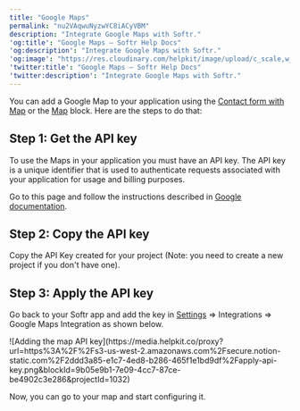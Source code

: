 ```yaml
---
title: "Google Maps"
permalink: "nu2VAqwuNyzwYC8iACyVBM"
description: "Integrate Google Maps with Softr."
'og:title': "Google Maps – Softr Help Docs"
'og:description': "Integrate Google Maps with Softr."
'og:image': "https://res.cloudinary.com/helpkit/image/upload/c_scale,w_700,q_auto/v1674219840/softrdocs_meta_OG_Image_Url_258f31c013.png"
'twitter:title': "Google Maps – Softr Help Docs"
'twitter:description': "Integrate Google Maps with Softr."
---
```

You can add a Google Map to your application using the [Contact form with Map](/79a9d5f0f13c4e14a510db94242e668c) or the [Map](/building-blocks/vikC2AWEpQGkZd4jGyoVxo/map/e1zLdwuFNU7A9WakvLBHsq) block. Here are the steps to do that:

## ****Step 1: Get the API key****

To use the Maps in your application you must have an API key. The API key is a unique identifier that is used to authenticate requests associated with your application for usage and billing purposes.

Go to this page and follow the instructions described in [Google documentation](https://developers.google.com/maps/documentation/javascript/get-api-key?hl=en).

## ****Step 2: Copy the API key****

Copy the API Key created for your project (Note: you need to create a new project if you don't have one).

## ****Step 3: Apply the API key****

Go back to your Softr app and add the key in [Settings](/application-settings/n3K2UEfpC9BpHgakMzUU5Y/general-settings/7YdGy1J8X2tjJSv8BGvWQU) ⇒ Integrations ⇒ Google Maps Integration as shown below.
<Frame caption="Adding the map API key">![Adding the map API key](https://media.helpkit.co/proxy?url=https%3A%2F%2Fs3-us-west-2.amazonaws.com%2Fsecure.notion-static.com%2F2ddd3a85-e1c7-4ed8-b286-465f1e1bd9df%2Fapply-api-key.png&blockId=9b05e9b1-7e09-4cc7-87ce-be4902c3e286&projectId=1032)</Frame>

Now, you can go to your map and start configuring it.